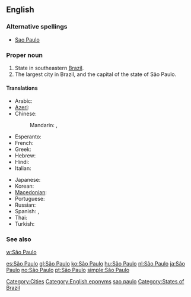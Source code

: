 {{also|Sao Paulo}}
==English==
{{wikipedia}}

===Alternative spellings===
* [[Sao Paulo]]

===Proper noun===
{{en-proper noun|sg=[[São]] [[Paulo]]}}

# State in southeastern [[Brazil]].
# The largest city in Brazil, and the capital of the state of São Paulo.

====Translations====
{{trans-top|state in Brazil}}
* Arabic: {{t|ar|ساو باولو|m|tr=saw baawlu}}
* [[Azeri]]: {{t|az|San Paulo|xs=Azeri}}
* Chinese:
*: Mandarin: {{t|cmn|聖保羅|sc=Hani}},  {{t|cmn|圣保罗|tr=Shèng-Bǎoluó|sc=Hani}}
* Esperanto: {{t|eo|San-Pawlio|xs=Esperanto}}
* French: {{t-|fr|São Paulo|m}}
* Greek: {{t|el|Σάο Πάολο|tr=Sáo Páolo}}
* Hebrew: {{t|he|סאו פאולו}}
* Hindi: {{t|hi|साओ पाउलो|tr=sā'ō pā'ulō|xs=Hindi}}
* Italian: {{t+|it|San Paolo}}
{{trans-mid}}
* Japanese: {{t+|ja|サンパウロ|tr=Sanpauro}}
* Korean: {{t|ko|상파울루|tr=Sangpaullu|sc=Hang}}
* [[Macedonian]]: {{t|mk|Сао Паоло|tr=Sáo Páolo}}
* Portuguese: {{t+|pt|São Paulo}}
* Russian: {{t-|ru|Сан-Паулу|m|tr=San-Páulu}} {{indeclinable}}
* Spanish: {{t+|es|San Pablo}}, {{t+|es|São Paulo}}
* Thai: {{t|th|เซาเปาลู|tr=sao bpao loo}}
* Turkish: {{t-|tr|Sao Paulo}}
{{trans-bottom}}

===See also===
[[w:São Paulo]]

[[Category:Cities]]
[[Category:English eponyms]]
[[Category:English terms spelled with Ã|sao paulo]]
[[Category:States of Brazil]]

[[es:São Paulo]]
[[gl:São Paulo]]
[[ko:São Paulo]]
[[hu:São Paulo]]
[[nl:São Paulo]]
[[ja:São Paulo]]
[[no:São Paulo]]
[[pt:São Paulo]]
[[simple:São Paulo]]